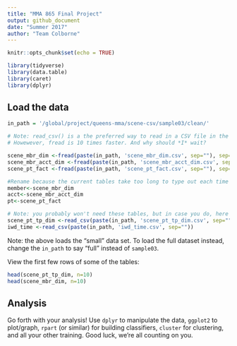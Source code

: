 ```yaml
---
title: "MMA 865 Final Project"
output: github_document
date: "Summer 2017"
author: "Team Colborne"
---
```


```r
knitr::opts_chunk$set(echo = TRUE)
```


```r
library(tidyverse)
library(data.table)
library(caret)
library(dplyr)

```


## Load the data

```r
in_path = '/global/project/queens-mma/scene-csv/sample03/clean/'

# Note: read_csv() is a the preferred way to read in a CSV file in the tidyverse.
# Howewever, fread is 10 times faster. And why should *I* wait?

scene_mbr_dim <-fread(paste(in_path, 'scene_mbr_dim.csv', sep=""), sep=",")
scene_mbr_acct_dim <-fread(paste(in_path, 'scene_mbr_acct_dim.csv', sep=""), sep=",")
scene_pt_fact <-fread(paste(in_path, 'scene_pt_fact.csv', sep=""), sep=",")

#Rename because the current tables take too long to type out each time
member<-scene_mbr_dim
acct<-scene_mbr_acct_dim
pt<-scene_pt_fact

# Note: you probably won't need these tables, but in case you do, here they are:
scene_pt_tp_dim <-read_csv(paste(in_path, 'scene_pt_tp_dim.csv', sep=""))
iwd_time <-read_csv(paste(in_path, 'iwd_time.csv', sep=""))
```

Note: the above loads the "small" data set. To load the full dataset instead, change the `in_path` to say "full" instead of `sample03`.

View the first few rows of some of the tables:

```r
head(scene_pt_tp_dim, n=10)
head(scene_mbr_dim, n=10)
```


## Analysis

Go forth with your analysis! Use `dplyr` to manipulate the data, `ggplot2` to plot/graph, `rpart` (or similar) for building classifiers, `cluster` for clustering, and all your other training. Good luck, we're all counting on you.
